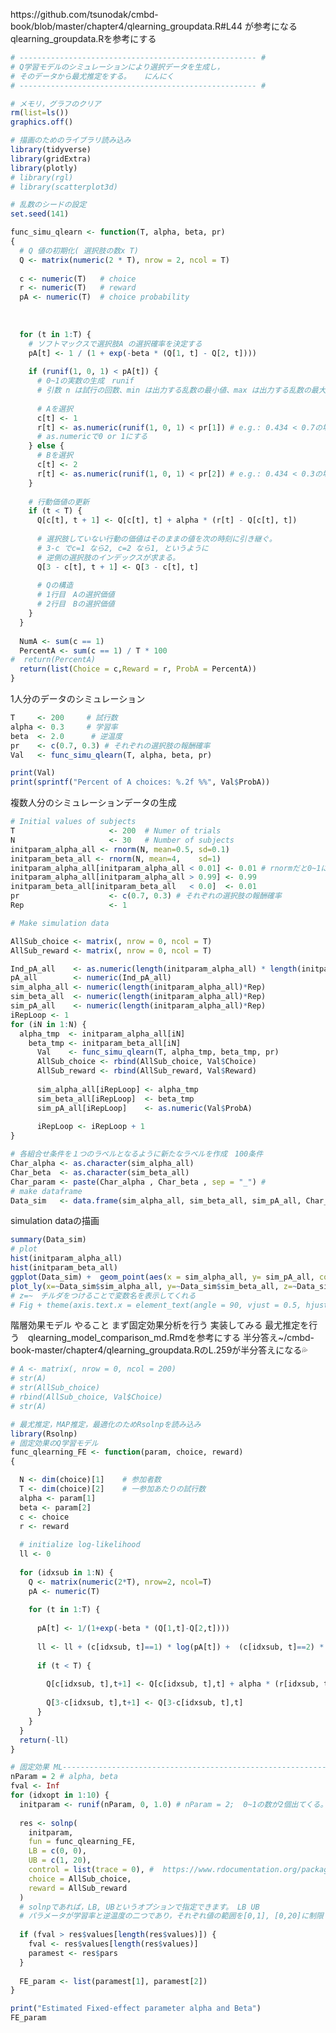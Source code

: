https://github.com/tsunodak/cmbd-book/blob/master/chapter4/qlearning_groupdata.R#L44
が参考になる
qlearning_groupdata.Rを参考にする

```r
# ----------------------------------------------------- #
# Q学習モデルのシミュレーションにより選択データを生成し，
# そのデータから最尤推定をする。   にんにく
# ----------------------------------------------------- #

# メモリ，グラフのクリア
rm(list=ls())
graphics.off()

# 描画のためのライブラリ読み込み
library(tidyverse)
library(gridExtra)
library(plotly)
# library(rgl)
# library(scatterplot3d)

# 乱数のシードの設定 
set.seed(141)
```

```r
func_simu_qlearn <- function(T, alpha, beta, pr)
{
  # Q 値の初期化( 選択肢の数x T)
  Q <- matrix(numeric(2 * T), nrow = 2, ncol = T)
  
  c <- numeric(T)   # choice
  r <- numeric(T)   # reward
  pA <- numeric(T)  # choice probability
  
  
  
  for (t in 1:T) {
    # ソフトマックスで選択肢A の選択確率を決定する
    pA[t] <- 1 / (1 + exp(-beta * (Q[1, t] - Q[2, t])))
    
    if (runif(1, 0, 1) < pA[t]) {
      # 0~1の実数の生成　runif
      # 引数 n は試行の回数、min は出力する乱数の最小値、max は出力する乱数の最大値である。
      
      # Aを選択
      c[t] <- 1
      r[t] <- as.numeric(runif(1, 0, 1) < pr[1]) # e.g.: 0.434 < 0.7の場合
      # as.numericで0 or 1にする
    } else {
      # Bを選択
      c[t] <- 2
      r[t] <- as.numeric(runif(1, 0, 1) < pr[2]) # e.g.: 0.434 < 0.3の場合
    }
    
    # 行動価値の更新
    if (t < T) {
      Q[c[t], t + 1] <- Q[c[t], t] + alpha * (r[t] - Q[c[t], t])
      
      # 選択肢していない行動の価値はそのままの値を次の時刻に引き継ぐ。
      # 3-c でc=1 なら2, c=2 なら1, というように
      # 逆側の選択肢のインデックスが求まる。
      Q[3 - c[t], t + 1] <- Q[3 - c[t], t]
      
      # Qの構造
      # 1行目　Aの選択価値
      # 2行目　Bの選択価値
    }
  }
  
  NumA <- sum(c == 1)
  PercentA <- sum(c == 1) / T * 100
#  return(PercentA)
  return(list(Choice = c,Reward = r, ProbA = PercentA))
}

```
1人分のデータのシミュレーション
```r
T     <- 200     # 試行数
alpha <- 0.3     # 学習率
beta  <- 2.0      # 逆温度
pr    <- c(0.7, 0.3) # それぞれの選択肢の報酬確率
Val   <- func_simu_qlearn(T, alpha, beta, pr)

print(Val)
print(sprintf("Percent of A choices: %.2f %%", Val$ProbA))
```
複数人分のシミュレーションデータの生成
```r
# Initial values of subjects
T                     <- 200  # Numer of trials
N                     <- 30   # Number of subjects
initparam_alpha_all <- rnorm(N, mean=0.5, sd=0.1)
initparam_beta_all <- rnorm(N, mean=4,    sd=1)
initparam_alpha_all[initparam_alpha_all < 0.01] <- 0.01 # rnormだと0~1に収まらない値が生成される可能性あ
initparam_alpha_all[initparam_alpha_all > 0.99] <- 0.99
initparam_beta_all[initparam_beta_all   < 0.0]  <- 0.01
pr                    <- c(0.7, 0.3) # それぞれの選択肢の報酬確率
Rep                   <- 1

# Make simulation data

AllSub_choice <- matrix(, nrow = 0, ncol = T)
AllSub_reward <- matrix(, nrow = 0, ncol = T)

Ind_pA_all    <- as.numeric(length(initparam_alpha_all) * length(initparam_beta_all))
pA_all        <- numeric(Ind_pA_all)
sim_alpha_all <- numeric(length(initparam_alpha_all)*Rep) 
sim_beta_all  <- numeric(length(initparam_alpha_all)*Rep) 
sim_pA_all    <- numeric(length(initparam_alpha_all)*Rep) 
iRepLoop <- 1
for (iN in 1:N) {
  alpha_tmp  <- initparam_alpha_all[iN]
    beta_tmp <- initparam_beta_all[iN]
      Val    <- func_simu_qlearn(T, alpha_tmp, beta_tmp, pr)
      AllSub_choice <- rbind(AllSub_choice, Val$Choice)
      AllSub_reward <- rbind(AllSub_reward, Val$Reward)
      
      sim_alpha_all[iRepLoop] <- alpha_tmp
      sim_beta_all[iRepLoop]  <- beta_tmp
      sim_pA_all[iRepLoop]    <- as.numeric(Val$ProbA)
        
      iRepLoop <- iRepLoop + 1
}

# 各組合せ条件を１つのラベルとなるように新たなラベルを作成　100条件
Char_alpha <- as.character(sim_alpha_all)
Char_beta  <- as.character(sim_beta_all)
Char_param <- paste(Char_alpha , Char_beta , sep = "_") # 
# make dataframe
Data_sim   <- data.frame(sim_alpha_all, sim_beta_all, sim_pA_all, Char_param)
```
simulation dataの描画
```r
summary(Data_sim)
# plot
hist(initparam_alpha_all)
hist(initparam_beta_all)
ggplot(Data_sim) +  geom_point(aes(x = sim_alpha_all, y= sim_pA_all, color = sim_beta_all))
plot_ly(x=~Data_sim$sim_alpha_all, y=~Data_sim$sim_beta_all, z=~Data_sim$sim_pA_all, color = sim_beta_all) # 3d plot
# z=~　チルダをつけることで変数名を表示してくれる
# Fig + theme(axis.text.x = element_text(angle = 90, vjust = 0.5, hjust=1))
```
階層効果モデル
やること
まず固定効果分析を行う 実装してみる
最尤推定を行う　qlearning_model_comparison_md.Rmdを参考にする
半分答え~/cmbd-book-master/chapter4/qlearning_groupdata.RのL.259が半分答えになる💦

```r
# A <- matrix(, nrow = 0, ncol = 200)
# str(A)
# str(AllSub_choice)
# rbind(AllSub_choice, Val$Choice)
# str(A)
```

```r
# 最尤推定，MAP推定，最適化のためRsolnpを読み込み
library(Rsolnp)
# 固定効果のQ学習モデル
func_qlearning_FE <- function(param, choice, reward)
{

  N <- dim(choice)[1]    # 参加者数
  T <- dim(choice)[2]    # 一参加あたりの試行数
  alpha <- param[1]
  beta <- param[2]
  c <- choice
  r <- reward
  
  # initialize log-likelihood
  ll <- 0
  
  for (idxsub in 1:N) {
    Q <- matrix(numeric(2*T), nrow=2, ncol=T)
    pA <- numeric(T) 
    
    for (t in 1:T) {
      
      pA[t] <- 1/(1+exp(-beta * (Q[1,t]-Q[2,t])))
      
      ll <- ll + (c[idxsub, t]==1) * log(pA[t]) +  (c[idxsub, t]==2) * log(1-pA[t])
      
      if (t < T) {
        
        Q[c[idxsub, t],t+1] <- Q[c[idxsub, t],t] + alpha * (r[idxsub, t] - Q[c[idxsub, t],t] ) 
        
        Q[3-c[idxsub, t],t+1] <- Q[3-c[idxsub, t],t]
      }
    }
  }
  return(-ll)
}

```

```r
# 固定効果 ML-------------------------------------------------------------
nParam = 2 # alpha, beta
fval <- Inf
for (idxopt in 1:10) {
  initparam <- runif(nParam, 0, 1.0) # nParam = 2;  0~1の数が2個出てくる。alphaとβの初期値
  
  res <- solnp(
    initparam,
    fun = func_qlearning_FE,
    LB = c(0, 0), 
    UB = c(1, 20),
    control = list(trace = 0), #  https://www.rdocumentation.org/packages/Rsolnp/versions/1.16/topics/solnp
    choice = AllSub_choice,
    reward = AllSub_reward
  )
  # solnpであれば，LB, UBというオプションで指定できます。 LB UB
  # パラメータが学習率と逆温度の二つであり，それぞれ値の範囲を[0,1], [0,20]に制限したければ， 以下のようにします。
  
  if (fval > res$values[length(res$values)]) {
    fval <- res$values[length(res$values)]
    paramest <- res$pars
  }
  
  FE_param <- list(paramest[1], paramest[2])
}
```

```r
print("Estimated Fixed-effect parameter alpha and Beta")
FE_param
```